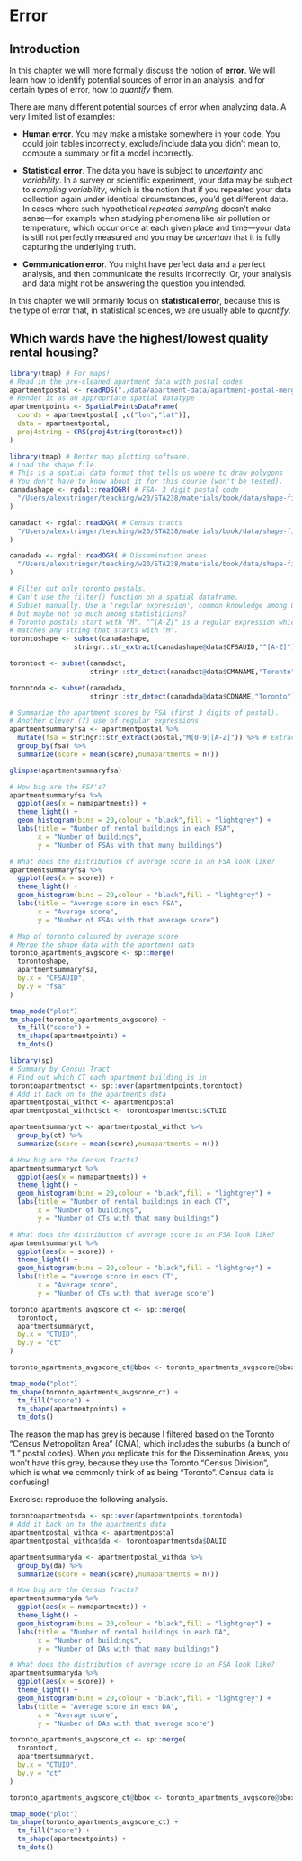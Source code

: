 # Error

## Introduction

In this chapter we will more formally discuss the notion of **error**. We will learn how to identify potential sources of error in an analysis, and for certain types of error, how to *quantify* them.

There are many different potential sources of error when analyzing data. A very limited list of examples:

- **Human error**. You may make a mistake somewhere in your code. You could join tables incorrectly, exclude/include data you didn't mean to, compute a summary or fit a model incorrectly.

- **Statistical error**. The data you have is subject to *uncertainty* and *variability*. In a survey or scientific experiment, your data may be subject to *sampling variability*, which is the notion that if you repeated your data collection again under identical circumstances, you'd get different data. In cases where such hypothetical *repeated sampling* doesn't make sense---for example when studying phenomena like air pollution or temperature, which occur once at each given place and time---your data is still not perfectly measured and you may be *uncertain* that it is fully capturing the underlying truth.

- **Communication error**. You might have perfect data and a perfect analysis, and then communicate the results incorrectly. Or, your analysis and data might not be answering the question you intended.

In this chapter we will primarily focus on **statistical error**, because this is the type of error that, in statistical sciences, we are usually able to *quantify*.

## Which wards have the highest/lowest quality rental housing?


```r
library(tmap) # For maps!
# Read in the pre-cleaned apartment data with postal codes
apartmentpostal <- readRDS("./data/apartment-data/apartment-postal-merged.rds")
# Render it as an appropriate spatial datatype
apartmentpoints <- SpatialPointsDataFrame(
  coords = apartmentpostal[ ,c("lon","lat")],
  data = apartmentpostal,
  proj4string = CRS(proj4string(torontoct))
)
```

```r
library(tmap) # Better map plotting software.
# Load the shape file.
# This is a spatial data format that tells us where to draw polygons
# You don't have to know about it for this course (won't be tested).
canadashape <- rgdal::readOGR( # FSA- 3 digit postal code
  "/Users/alexstringer/teaching/w20/STA238/materials/book/data/shape-files/canada-fsa/gfsa000a11a_e.shp"
)

canadact <- rgdal::readOGR( # Census tracts
  "/Users/alexstringer/teaching/w20/STA238/materials/book/data/shape-files/canada-ct/gct_000b11a_e.shp"
)

canadada <- rgdal::readOGR( # Dissemination areas
  "/Users/alexstringer/teaching/w20/STA238/materials/book/data/shape-files/canada-da/gda_000b11a_e.shp"
)

# Filter out only toronto postals.
# Can't use the filter() function on a spatial dataframe.
# Subset manually. Use a 'regular expression', common knowledge among CS folks
# but maybe not so much among statisticians?
# Toronto postals start with "M". "^[A-Z]" is a regular expression which 
# matches any string that starts with "M".
torontoshape <- subset(canadashape,
                stringr::str_extract(canadashape@data$CFSAUID,"^[A-Z]") == "M")

torontoct <- subset(canadact,
                    stringr::str_detect(canadact@data$CMANAME,"Toronto"))

torontoda <- subset(canadada,
                    stringr::str_detect(canadada@data$CDNAME,"Toronto"))

# Summarize the apartment scores by FSA (first 3 digits of postal).
# Another clever (?) use of regular expressions.
apartmentsummaryfsa <- apartmentpostal %>%
  mutate(fsa = stringr::str_extract(postal,"M[0-9][A-Z]")) %>% # Extracts the first three digits of the postal of the form MNX where N is a number and X is any letter.
  group_by(fsa) %>%
  summarize(score = mean(score),numapartments = n())

glimpse(apartmentsummaryfsa)

# How big are the FSA's?
apartmentsummaryfsa %>%
  ggplot(aes(x = numapartments)) +
  theme_light() +
  geom_histogram(bins = 20,colour = "black",fill = "lightgrey") +
  labs(title = "Number of rental buildings in each FSA",
       x = "Number of buildings",
       y = "Number of FSAs with that many buildings")

# What does the distribution of average score in an FSA look like?
apartmentsummaryfsa %>%
  ggplot(aes(x = score)) +
  theme_light() +
  geom_histogram(bins = 20,colour = "black",fill = "lightgrey") +
  labs(title = "Average score in each FSA",
       x = "Average score",
       y = "Number of FSAs with that average score")

# Map of toronto coloured by average score
# Merge the shape data with the apartment data
toronto_apartments_avgscore <- sp::merge(
  torontoshape,
  apartmentsummaryfsa,
  by.x = "CFSAUID",
  by.y = "fsa"
)

tmap_mode("plot")
tm_shape(toronto_apartments_avgscore) +
  tm_fill("score") +
  tm_shape(apartmentpoints) +
  tm_dots()

```

```r
library(sp)
# Summary by Census Tract
# Find out which CT each apartment building is in
torontoapartmentsct <- sp::over(apartmentpoints,torontoct)
# Add it back on to the apartments data
apartmentpostal_withct <- apartmentpostal
apartmentpostal_withct$ct <- torontoapartmentsct$CTUID

apartmentsummaryct <- apartmentpostal_withct %>%
  group_by(ct) %>%
  summarize(score = mean(score),numapartments = n())

# How big are the Census Tracts?
apartmentsummaryct %>%
  ggplot(aes(x = numapartments)) +
  theme_light() +
  geom_histogram(bins = 20,colour = "black",fill = "lightgrey") +
  labs(title = "Number of rental buildings in each CT",
       x = "Number of buildings",
       y = "Number of CTs with that many buildings")

# What does the distribution of average score in an FSA look like?
apartmentsummaryct %>%
  ggplot(aes(x = score)) +
  theme_light() +
  geom_histogram(bins = 20,colour = "black",fill = "lightgrey") +
  labs(title = "Average score in each CT",
       x = "Average score",
       y = "Number of CTs with that average score")

toronto_apartments_avgscore_ct <- sp::merge(
  torontoct,
  apartmentsummaryct,
  by.x = "CTUID",
  by.y = "ct"
)

toronto_apartments_avgscore_ct@bbox <- toronto_apartments_avgscore@bbox

tmap_mode("plot")
tm_shape(toronto_apartments_avgscore_ct) +
  tm_fill("score") +
  tm_shape(apartmentpoints) +
  tm_dots()
```

The reason the map has grey is because I filtered based on the Toronto "Census Metropolitan Area" (CMA), which includes the suburbs (a bunch of "L" postal codes). When you replicate this for the Dissemination Areas, you won't have this grey, because they use the Toronto "Census Division", which is what we commonly think of as being "Toronto". Census data is confusing!


Exercise: reproduce the following analysis.

```r
torontoapartmentsda <- sp::over(apartmentpoints,torontoda)
# Add it back on to the apartments data
apartmentpostal_withda <- apartmentpostal
apartmentpostal_withda$da <- torontoapartmentsda$DAUID

apartmentsummaryda <- apartmentpostal_withda %>%
  group_by(da) %>%
  summarize(score = mean(score),numapartments = n())

# How big are the Census Tracts?
apartmentsummaryda %>%
  ggplot(aes(x = numapartments)) +
  theme_light() +
  geom_histogram(bins = 20,colour = "black",fill = "lightgrey") +
  labs(title = "Number of rental buildings in each DA",
       x = "Number of buildings",
       y = "Number of DAs with that many buildings")

# What does the distribution of average score in an FSA look like?
apartmentsummaryda %>%
  ggplot(aes(x = score)) +
  theme_light() +
  geom_histogram(bins = 20,colour = "black",fill = "lightgrey") +
  labs(title = "Average score in each DA",
       x = "Average score",
       y = "Number of DAs with that average score")

toronto_apartments_avgscore_ct <- sp::merge(
  torontoct,
  apartmentsummaryct,
  by.x = "CTUID",
  by.y = "ct"
)

toronto_apartments_avgscore_ct@bbox <- toronto_apartments_avgscore@bbox

tmap_mode("plot")
tm_shape(toronto_apartments_avgscore_ct) +
  tm_fill("score") +
  tm_shape(apartmentpoints) +
  tm_dots()
```
